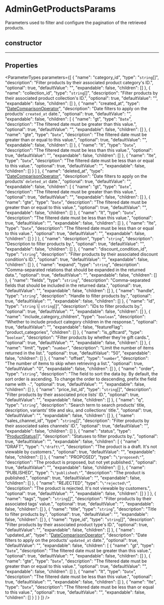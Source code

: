 
# AdminGetProductsParams

Parameters used to filter and configure the pagination of the retrieved products.

## constructor

___

## Properties

<ParameterTypes parameters={[
  {
    "name": "category_id",
    "type": "`string`[]",
    "description": "Filter products by their associated product category's ID.",
    "optional": true,
    "defaultValue": "",
    "expandable": false,
    "children": []
  },
  {
    "name": "collection_id",
    "type": "`string`[]",
    "description": "Filter products by their associated product collection's ID.",
    "optional": true,
    "defaultValue": "",
    "expandable": false,
    "children": []
  },
  {
    "name": "created_at",
    "type": "[DateComparisonOperator](medusa.DateComparisonOperator.mdx)",
    "description": "Date filters to apply on the products' `created_at` date.",
    "optional": true,
    "defaultValue": "",
    "expandable": false,
    "children": [
      {
        "name": "gt",
        "type": "`Date`",
        "description": "The filtered date must be greater than this value.",
        "optional": true,
        "defaultValue": "",
        "expandable": false,
        "children": []
      },
      {
        "name": "gte",
        "type": "`Date`",
        "description": "The filtered date must be greater than or equal to this value.",
        "optional": true,
        "defaultValue": "",
        "expandable": false,
        "children": []
      },
      {
        "name": "lt",
        "type": "`Date`",
        "description": "The filtered date must be less than this value.",
        "optional": true,
        "defaultValue": "",
        "expandable": false,
        "children": []
      },
      {
        "name": "lte",
        "type": "`Date`",
        "description": "The filtered date must be less than or equal to this value.",
        "optional": true,
        "defaultValue": "",
        "expandable": false,
        "children": []
      }
    ]
  },
  {
    "name": "deleted_at",
    "type": "[DateComparisonOperator](medusa.DateComparisonOperator.mdx)",
    "description": "Date filters to apply on the products' `deleted_at` date.",
    "optional": true,
    "defaultValue": "",
    "expandable": false,
    "children": [
      {
        "name": "gt",
        "type": "`Date`",
        "description": "The filtered date must be greater than this value.",
        "optional": true,
        "defaultValue": "",
        "expandable": false,
        "children": []
      },
      {
        "name": "gte",
        "type": "`Date`",
        "description": "The filtered date must be greater than or equal to this value.",
        "optional": true,
        "defaultValue": "",
        "expandable": false,
        "children": []
      },
      {
        "name": "lt",
        "type": "`Date`",
        "description": "The filtered date must be less than this value.",
        "optional": true,
        "defaultValue": "",
        "expandable": false,
        "children": []
      },
      {
        "name": "lte",
        "type": "`Date`",
        "description": "The filtered date must be less than or equal to this value.",
        "optional": true,
        "defaultValue": "",
        "expandable": false,
        "children": []
      }
    ]
  },
  {
    "name": "description",
    "type": "`string`",
    "description": "Description to filter products by.",
    "optional": true,
    "defaultValue": "",
    "expandable": false,
    "children": []
  },
  {
    "name": "discount_condition_id",
    "type": "`string`",
    "description": "Filter products by their associated discount condition's ID.",
    "optional": true,
    "defaultValue": "",
    "expandable": false,
    "children": []
  },
  {
    "name": "expand",
    "type": "`string`",
    "description": "Comma-separated relations that should be expanded in the returned data.",
    "optional": true,
    "defaultValue": "",
    "expandable": false,
    "children": []
  },
  {
    "name": "fields",
    "type": "`string`",
    "description": "Comma-separated fields that should be included in the returned data.",
    "optional": true,
    "defaultValue": "",
    "expandable": false,
    "children": []
  },
  {
    "name": "handle",
    "type": "`string`",
    "description": "Handle to filter products by.",
    "optional": true,
    "defaultValue": "",
    "expandable": false,
    "children": []
  },
  {
    "name": "id",
    "type": "`string` \\| `string`[]",
    "description": "IDs to filter products by.",
    "optional": true,
    "defaultValue": "",
    "expandable": false,
    "children": []
  },
  {
    "name": "include_category_children",
    "type": "`boolean`",
    "description": "Whether to include product category children in the response.",
    "optional": true,
    "defaultValue": "",
    "expandable": false,
    "featureFlag": "product_categories",
    "children": []
  },
  {
    "name": "is_giftcard",
    "type": "`boolean`",
    "description": "Filter products by whether they're gift cards.",
    "optional": true,
    "defaultValue": "",
    "expandable": false,
    "children": []
  },
  {
    "name": "limit",
    "type": "`number`",
    "description": "Limit the number of items returned in the list.",
    "optional": true,
    "defaultValue": "50",
    "expandable": false,
    "children": []
  },
  {
    "name": "offset",
    "type": "`number`",
    "description": "The number of items to skip when retrieving a list.",
    "optional": true,
    "defaultValue": "0",
    "expandable": false,
    "children": []
  },
  {
    "name": "order",
    "type": "`string`",
    "description": "The field to sort the data by. By default, the sort order is ascending. To change the order to descending, prefix the field name with `-`.",
    "optional": true,
    "defaultValue": "",
    "expandable": false,
    "children": []
  },
  {
    "name": "price_list_id",
    "type": "`string`[]",
    "description": "Filter products by their associated price lists' ID.",
    "optional": true,
    "defaultValue": "",
    "expandable": false,
    "children": []
  },
  {
    "name": "q",
    "type": "`string`",
    "description": "Search term to search products' title, description, variants' title and sku, and collections' title.",
    "optional": true,
    "defaultValue": "",
    "expandable": false,
    "children": []
  },
  {
    "name": "sales_channel_id",
    "type": "`string`[]",
    "description": "Filter products by their associated sales channels' ID.",
    "optional": true,
    "defaultValue": "",
    "expandable": false,
    "children": []
  },
  {
    "name": "status",
    "type": "[ProductStatus](../../entities/enums/entities.ProductStatus.mdx)[]",
    "description": "Statuses to filter products by.",
    "optional": true,
    "defaultValue": "",
    "expandable": false,
    "children": [
      {
        "name": "DRAFT",
        "type": "`\"draft\"`",
        "description": "The product is a draft. It's not viewable by customers.",
        "optional": true,
        "defaultValue": "",
        "expandable": false,
        "children": []
      },
      {
        "name": "PROPOSED",
        "type": "`\"proposed\"`",
        "description": "The product is proposed, but not yet published.",
        "optional": true,
        "defaultValue": "",
        "expandable": false,
        "children": []
      },
      {
        "name": "PUBLISHED",
        "type": "`\"published\"`",
        "description": "The product is published.",
        "optional": true,
        "defaultValue": "",
        "expandable": false,
        "children": []
      },
      {
        "name": "REJECTED",
        "type": "`\"rejected\"`",
        "description": "The product is rejected. It's not viewable by customers.",
        "optional": true,
        "defaultValue": "",
        "expandable": false,
        "children": []
      }
    ]
  },
  {
    "name": "tags",
    "type": "`string`[]",
    "description": "Filter products by their associated tags' value.",
    "optional": true,
    "defaultValue": "",
    "expandable": false,
    "children": []
  },
  {
    "name": "title",
    "type": "`string`",
    "description": "Title to filter products by.",
    "optional": true,
    "defaultValue": "",
    "expandable": false,
    "children": []
  },
  {
    "name": "type_id",
    "type": "`string`[]",
    "description": "Filter products by their associated product type's ID.",
    "optional": true,
    "defaultValue": "",
    "expandable": false,
    "children": []
  },
  {
    "name": "updated_at",
    "type": "[DateComparisonOperator](medusa.DateComparisonOperator.mdx)",
    "description": "Date filters to apply on the products' `updated_at` date.",
    "optional": true,
    "defaultValue": "",
    "expandable": false,
    "children": [
      {
        "name": "gt",
        "type": "`Date`",
        "description": "The filtered date must be greater than this value.",
        "optional": true,
        "defaultValue": "",
        "expandable": false,
        "children": []
      },
      {
        "name": "gte",
        "type": "`Date`",
        "description": "The filtered date must be greater than or equal to this value.",
        "optional": true,
        "defaultValue": "",
        "expandable": false,
        "children": []
      },
      {
        "name": "lt",
        "type": "`Date`",
        "description": "The filtered date must be less than this value.",
        "optional": true,
        "defaultValue": "",
        "expandable": false,
        "children": []
      },
      {
        "name": "lte",
        "type": "`Date`",
        "description": "The filtered date must be less than or equal to this value.",
        "optional": true,
        "defaultValue": "",
        "expandable": false,
        "children": []
      }
    ]
  }
]} />
